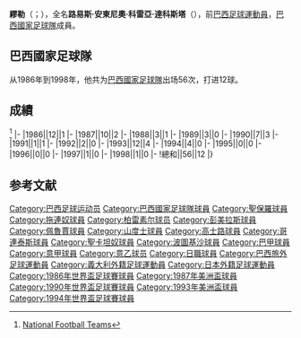{{blpsources|time=2015-09-16T10:57:44+00:00}}
{{expand|time=2015-09-16T10:57:44+00:00}}
{{Infobox football biography
|name=繆勒
|image=Muller futbrasil.jpg
|fullname=
|birth_date={{Birth date and age|1966|1|31}}
|cityofbirth=[[格蘭德營|格蘭德營]]
|countryofbirth=[[巴西|巴西]]
|height=
|position=[[前鋒_(足球)|前鋒]]
|currentclub=
|years=1984-1988<br/>1988-1991<br/>1991-1994<br/>1994-1995<br/>1995<br/>1996<br/>1997<br/>1997<br/>1998-2000<br/>2000<br/>2001<br/>2001-2002<br/>2003<br/>2003<br/>2004
|clubs=[[聖保羅足球會|聖保羅]]<br/>[[拖連奴足球會|拖連奴]]<br/>[[聖保羅足球會|聖保羅]]<br/>[[柏雷素爾|柏雷素爾]]<br/>[[彭美拉斯體育會|彭美拉斯]]<br/>[[聖保羅足球會|聖保羅]]<br/>[[佩魯賈足球會|佩魯賈]]<br/>[[桑托斯足球俱乐部|山度士]]<br/>[[高士路體育會|高士路]]<br/>[[哥連泰斯保利斯塔體育會|哥連泰斯]]<br/>[[聖保羅足球會|聖保羅]]<br/>[[聖卡坦奴體育會|聖卡坦奴]]<br/>[[图皮足球俱乐部|图皮]]<br/>[[葡萄牙人竞技俱乐部|葡萄牙人]]<br/>[[伊帕汀加體育會|伊帕廷加]]
|caps(goals)=
|nationalyears=1986-1998
|nationalteam=[[巴西國家足球隊|巴西]]
|nationalcaps(goals)=56 (12)
}}
'''繆勒'''（{{lang-pt|'''Müller'''}}；{{Bd|1966年|1月31日||}}），全名'''路易斯·安東尼奧·科雷亞·達科斯塔'''（{{lang-pt|Luís Antônio Corrêa da Costa}}），前[[巴西|巴西]][[足球|足球]][[運動員|運動員]]，[[巴西國家足球隊|巴西國家足球隊]]成員。

==巴西國家足球隊==
从1986年到1998年，他共为[[巴西國家足球隊|巴西國家足球隊]]出场56次，打进12球。

==成績==
<ref>[http://www.national-football-teams.com/player/13646/Muller.html National Football Teams]</ref>
{{Football player national team statistics|BRA}}
|-
|1986||12||1
|-
|1987||10||2
|-
|1988||3||1
|-
|1989||3||0
|-
|1990||7||3
|-
|1991||1||1
|-
|1992||2||0
|-
|1993||12||4
|-
|1994||4||0
|-
|1995||0||0
|-
|1996||0||0
|-
|1997||1||0
|-
|1998||1||0
|-
!總和||56||12
|}

==参考文献==
{{reflist}}

{{1994年世界杯足球赛巴西参赛名单}}

{{Soccer-player-stub}}

{{DEFAULTSORT:Muller (Footballer)}}
[[Category:巴西足球运动员|Category:巴西足球运动员]]
[[Category:巴西國家足球隊球員|Category:巴西國家足球隊球員]]
[[Category:聖保羅球員|Category:聖保羅球員]]
[[Category:拖連奴球員|Category:拖連奴球員]]
[[Category:柏雷素尔球员|Category:柏雷素尔球员]]
[[Category:彭美拉斯球員|Category:彭美拉斯球員]]
[[Category:佩魯賈球員|Category:佩魯賈球員]]
[[Category:山度士球員|Category:山度士球員]]
[[Category:高士路球員|Category:高士路球員]]
[[Category:哥連泰斯球員|Category:哥連泰斯球員]]
[[Category:聖卡坦奴球員|Category:聖卡坦奴球員]]
[[Category:波圖基沙球員|Category:波圖基沙球員]]
[[Category:巴甲球員|Category:巴甲球員]]
[[Category:意甲球員|Category:意甲球員]]
[[Category:意乙球员|Category:意乙球员]]
[[Category:日職球員|Category:日職球員]]
[[Category:巴西旅外足球運動員|Category:巴西旅外足球運動員]]
[[Category:義大利外籍足球運動員|Category:義大利外籍足球運動員]]
[[Category:日本外籍足球運動員|Category:日本外籍足球運動員]]
[[Category:1986年世界盃足球賽球員|Category:1986年世界盃足球賽球員]]
[[Category:1987年美洲盃球員|Category:1987年美洲盃球員]]
[[Category:1990年世界盃足球賽球員|Category:1990年世界盃足球賽球員]]
[[Category:1993年美洲盃球員|Category:1993年美洲盃球員]]
[[Category:1994年世界盃足球賽球員|Category:1994年世界盃足球賽球員]]